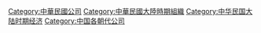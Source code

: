 [[Category:中華民國公司|Category:中華民國公司]]
[[Category:中華民國大陸時期組織|Category:中華民國大陸時期組織]]
[[Category:中华民国大陆时期经济|Category:中华民国大陆时期经济]]
[[Category:中国各朝代公司|Category:中国各朝代公司]]